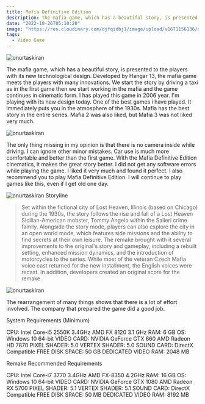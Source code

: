 ```yaml
---
title: Mafia Definitive Edition
description: The mafia game, which has a beautiful story, is presented to the players with its new technological design. Developed by Hangar 13, the mafia game meets the players with many innovations.
date: "2022-10-26T05:10:20"
image: "https://res.cloudinary.com/djfqidbj1/image/upload/v1671156136/onfnsmiy66jgo0f5jzqc.jpg"
tags:
  - Video Game
---
```


<img className="w-full rounded-xl" src="https://res.cloudinary.com/djfqidbj1/image/upload/v1671156136/onfnsmiy66jgo0f5jzqc.jpg" alt="onurtaskiran" />

The mafia game, which has a beautiful story, is presented to the players with its new technological design. Developed by Hangar 13, the mafia game meets the players with many innovations. We start the story by driving a taxi as in the first game then we start working in the mafia and the game continues in cinematic form. I has played  this game in 2006 year. I'm playing with its new design today. One of the best games i have played. It immediately puts you in the atmosphere of the 1930s. Mafia has the best story in the entire series. Mafia 2 was also liked, but Mafia 3 was not liked very much. 

<img className="w-3/12 mx-2 float-left mr-2" src="https://res.cloudinary.com/djfqidbj1/image/upload/v1704656240/caf1ayibhhmywdiesybu.jpg" alt="onurtaskiran" />

The only thing missing in my opinion is that there is no camera inside while driving. I can ignore other minor mistakes. Car use is much more comfortable and better than the first game. With the Mafia Definitive Edition cinematics, it makes the great story better. I did not get any software errors while playing the game. I liked it very much and found it perfect. I also recommend you to play Mafia Definitive Edition. I will continue to play games like this, even if I get old one day.

 <img className="w-3/12 mx-2 float-right" src="https://res.cloudinary.com/djfqidbj1/image/upload/v1704656239/e2agsdp1fhxk3xzukzdb.jpg" alt="onurtaskiran" />
Storyline

> Set within the fictional city of Lost Heaven, Illinois (based on Chicago) during the 1930s, the story follows the rise and fall of a Lost Heaven Sicilian-American mobster, Tommy Angelo within the Salieri crime family. Alongside the story mode, players can also explore the city in an open world mode, which features side missions and the ability to find secrets at their own leisure. The remake brought with it several improvements to the original's story and gameplay, including a rebuilt setting, enhanced mission dynamics, and the introduction of motorcycles to the series. While most of the veteran Czech Mafia voice cast returned for the new installment, the English voices were recast. In addition, developers created an original score for the remake.

<img className="w-full rounded-xl" src="https://res.cloudinary.com/djfqidbj1/image/upload/v1704656239/iqwmdnvmuyfneustmpkl.jpg" alt="onurtaskiran" />

The rearrangement of many things shows that there is a lot of effort involved. The company that prepared the game did a good job.

 

System Requirements (Minimum)

CPU: Intel Core-i5 2550K 3.4GHz AMD FX 8120 3.1 GHz
RAM: 6 GB
OS: Windows 10 64-bit
VIDEO CARD: NVIDIA GeForce GTX 660 AMD Radeon HD 7870
PIXEL SHADER: 5.0
VERTEX SHADER: 5.0
SOUND CARD: DirectX Compatible
FREE DISK SPACE: 50 GB
DEDICATED VIDEO RAM: 2048 MB

 

Remake Recommended Requirements

CPU: Intel Core-i7 3770 3.4GHz AMD FX-8350 4.2GHz
RAM: 16 GB
OS: Windows 10 64-bit
VIDEO CARD: NVIDIA GeForce GTX 1080  AMD Radeon RX 5700
PIXEL SHADER: 5.1
VERTEX SHADER: 5.1
SOUND CARD: DirectX Compatible
FREE DISK SPACE: 50 MB
DEDICATED VIDEO RAM: 8192 MB